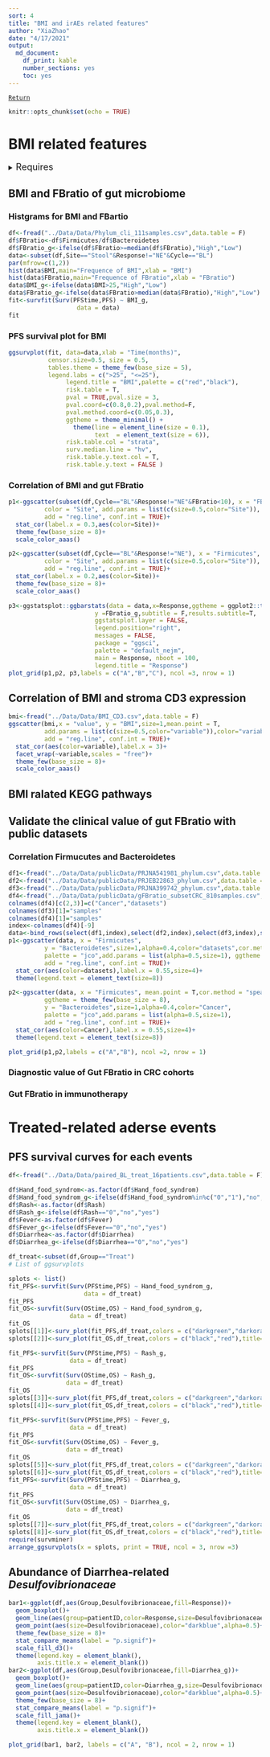 ```yaml
---
sort: 4
title: "BMI and irAEs related features"
author: "XiaZhao"
date: "4/17/2021"
output: 
  md_document: 
    df_print: kable
    number_sections: yes
    toc: yes
---
```


[`Return`](./)


```r
knitr::opts_chunk$set(echo = TRUE)
```

# BMI related features

<details>
<summary>
<font size=4>Requires</font>
</summary>
```r
library(tidyverse)
library(ggthemes)
library(ggsci)
library(ggpubr)
library(survminer)
library(survival)
library(survivalROC)
library(reshape2)
library(data.table)
library(ggExtra)
library(cowplot)
library(ComplexHeatmap)
library(scico)
library(colorspace)
library(RColorBrewer)
library(lubridate)
library(tableone)
library(kableExtra)
source("../R_function/colors.R")
source("../R_function/surv_plot.R")
theme_set(theme_cowplot())
"%ni%"<-Negate("%in%")
options(stringsAsFactors = F)
```
</details>

## BMI and FBratio of gut microbiome

### Histgrams for BMI and FBartio
```r
df<-fread("../Data/Data/Phylum_cli_111samples.csv",data.table = F)
df$FBratio<-df$Firmicutes/df$Bacteroidetes
df$FBratio_g<-ifelse(df$FBratio>=median(df$FBratio),"High","Low")
data<-subset(df,Site=="Stool"&Response!="NE"&Cycle=="BL")
par(mfrow=c(1,2))
hist(data$BMI,main="Frequence of BMI",xlab = "BMI")
hist(data$FBratio,main="Frequence of FBratio",xlab = "FBratio")
data$BMI_g<-ifelse(data$BMI>25,"High","Low")
data$FBratio_g<-ifelse(data$FBratio>median(data$FBratio),"High","Low")
fit<-survfit(Surv(PFStime,PFS) ~ BMI_g,
                   data = data)
fit
```

### PFS survival plot for BMI

```r
ggsurvplot(fit, data=data,xlab = "Time(months)",
           censor.size=0.5, size = 0.5,
           tables.theme = theme_few(base_size = 5),
           legend.labs = c(">25", "<=25"),
                legend.title = "BMI",palette = c("red","black"),
                risk.table = T,
                pval = TRUE,pval.size = 3, 
                pval.coord=c(0.8,0.2),pval.method=F,
                pval.method.coord=c(0.05,0.3), 
                ggtheme = theme_minimal() + 
                  theme(line = element_line(size = 0.1),
                        text  = element_text(size = 6)),
                risk.table.col = "strata",
                surv.median.line = "hv",
                risk.table.y.text.col = T,
                risk.table.y.text = FALSE )
```

### Correlation of BMI and gut FBratio

```r
p1<-ggscatter(subset(df,Cycle=="BL"&Response!="NE"&FBratio<10), x = "FBratio", y = "BMI",size=0.5,mean.point = T,
          color = "Site", add.params = list(c(size=0.5,color="Site")),
          add = "reg.line", conf.int = TRUE)+
  stat_cor(label.x = 0.3,aes(color=Site))+
  theme_few(base_size = 8)+
  scale_color_aaas()

p2<-ggscatter(subset(df,Cycle=="BL"&Response!="NE"), x = "Firmicutes", y = "Bacteroidetes",size=0.5,mean.point = T,
          color = "Site", add.params = list(c(size=0.5,color="Site")),
          add = "reg.line", conf.int = TRUE)+
  stat_cor(label.x = 0.2,aes(color=Site))+
  theme_few(base_size = 8)+
  scale_color_aaas()

p3<-ggstatsplot::ggbarstats(data = data,x=Response,ggtheme = ggplot2::theme_bw(base_size=8),bias.correct = T,
                        y =FBratio_g,subtitle = F,results.subtitle=T,
                        ggstatsplot.layer = FALSE,
                        legend.position="right",
                        messages = FALSE,
                        package = "ggsci",
                        palette = "default_nejm",
                        main = Response, nboot = 100,
                        legend.title = "Response")
plot_grid(p1,p2, p3,labels = c("A","B","C"), ncol =3, nrow = 1)

```

## Correlation of BMI and stroma CD3 expression

```r
bmi<-fread("../Data/Data/BMI_CD3.csv",data.table = F)
ggscatter(bmi,x = "value", y = "BMI",size=1,mean.point = T,
          add.params = list(c(size=0.5,color="variable")),color="variable",
          add = "reg.line", conf.int = TRUE)+
  stat_cor(aes(color=variable),label.x = 3)+
  facet_wrap(~variable,scales = "free")+
  theme_few(base_size = 8)+
  scale_color_aaas()

```

## BMI ralated KEGG pathways


## Validate the clinical value of gut FBratio with public datasets

### Correlation Firmucutes and Bacteroidetes

```r
df1<-fread("../Data/Data/publicData/PRJNA541981_phylum.csv",data.table = F)
df2<-fread("../Data/Data/publicData/PRJEB22863_phylum.csv",data.table = F)
df3<-fread("../Data/Data/publicData/PRJNA399742_phylum.csv",data.table = F)
df4<-fread("../Data/Data/publicData/gFBratio_subsetCRC_810samples.csv",data.table = F)
colnames(df4)[c(2,3)]=c("Cancer","datasets")
colnames(df3)[1]="samples"
colnames(df4)[1]="samples"
index<-colnames(df4)[-9]
data<-bind_rows(select(df1,index),select(df2,index),select(df3,index),select(df4,index))
p1<-ggscatter(data, x = "Firmicutes", 
          y = "Bacteroidetes",size=1,alpha=0.4,color="datasets",cor.method = "spearman",mean.point = T,
          palette = "jco",add.params = list(alpha=0.5,size=1), ggtheme = theme_few(base_size = 8),
          add = "reg.line", conf.int = TRUE)+
  stat_cor(aes(color=datasets),label.x = 0.55,size=4)+
  theme(legend.text = element_text(size=8))

p2<-ggscatter(data, x = "Firmicutes", mean.point = T,cor.method = "spearman",
          ggtheme = theme_few(base_size = 8),
          y = "Bacteroidetes",size=1,alpha=0.4,color="Cancer",
          palette = "jco",add.params = list(alpha=0.5,size=1),
          add = "reg.line", conf.int = TRUE)+
  stat_cor(aes(color=Cancer),label.x = 0.55,size=4)+
  theme(legend.text = element_text(size=8))

plot_grid(p1,p2,labels = c("A","B"), ncol =2, nrow = 1)

```

### Diagnostic value of Gut FBratio in CRC cohorts


### Gut FBratio in immunotherapy


# Treated-related aderse events

## PFS survival curves for each events

```r
df<-fread("../Data/Data/paired_BL_treat_16patients.csv",data.table = F)

df$Hand_food_syndrom<-as.factor(df$Hand_food_syndrom)
df$Hand_food_syndrom_g<-ifelse(df$Hand_food_syndrom%in%c("0","1"),"no","yes")
df$Rash<-as.factor(df$Rash)
df$Rash_g<-ifelse(df$Rash=="0","no","yes")
df$Fever<-as.factor(df$Fever)
df$Fever_g<-ifelse(df$Fever=="0","no","yes")
df$Diarrhea<-as.factor(df$Diarrhea)
df$Diarrhea_g<-ifelse(df$Diarrhea=="0","no","yes")

df_treat<-subset(df,Group=="Treat")
# List of ggsurvplots

splots <- list()
fit_PFS<-survfit(Surv(PFStime,PFS) ~ Hand_food_syndrom_g,
                     data = df_treat)
fit_PFS
fit_OS<-survfit(Surv(OStime,OS) ~ Hand_food_syndrom_g,
                 data = df_treat)
fit_OS
splots[[1]]<-surv_plot(fit_PFS,df_treat,colors = c("darkgreen","darkorange"),title="HandFoodSyndrom_PFS")
splots[[2]]<-surv_plot(fit_OS,df_treat,colors = c("black","red"),title="HandFoodSyndrom_OS")

fit_PFS<-survfit(Surv(PFStime,PFS) ~ Rash_g,
                 data = df_treat)
fit_PFS
fit_OS<-survfit(Surv(OStime,OS) ~ Rash_g,
                data = df_treat)
fit_OS
splots[[3]]<-surv_plot(fit_PFS,df_treat,colors = c("darkgreen","darkorange"),title="Rash_PFS")
splots[[4]]<-surv_plot(fit_OS,df_treat,colors = c("black","red"),title="Rash_OS")

fit_PFS<-survfit(Surv(PFStime,PFS) ~ Fever_g,
                 data = df_treat)
fit_PFS
fit_OS<-survfit(Surv(OStime,OS) ~ Fever_g,
                data = df_treat)
fit_OS
splots[[5]]<-surv_plot(fit_PFS,df_treat,colors = c("darkgreen","darkorange"),title="Fever_PFS")
splots[[6]]<-surv_plot(fit_OS,df_treat,colors = c("black","red"),title="Fever_OS")
fit_PFS<-survfit(Surv(PFStime,PFS) ~ Diarrhea_g,
                 data = df_treat)
fit_PFS
fit_OS<-survfit(Surv(OStime,OS) ~ Diarrhea_g,
                data = df_treat)
fit_OS
splots[[7]]<-surv_plot(fit_PFS,df_treat,colors = c("darkgreen","darkorange"),title="Diarrhea_PFS")
splots[[8]]<-surv_plot(fit_OS,df_treat,colors = c("black","red"),title="Diarrhea_OS")
require(survminer)
arrange_ggsurvplots(x = splots, print = TRUE, ncol = 3, nrow =3)
```

## Abundance of Diarrhea-related *Desulfovibrionaceae*

```r
bar1<-ggplot(df,aes(Group,Desulfovibrionaceae,fill=Response))+
  geom_boxplot()+
  geom_line(aes(group=patientID,color=Response,size=Desulfovibrionaceae),alpha=0.5)+
  geom_point(aes(size=Desulfovibrionaceae),color="darkblue",alpha=0.5)+
  theme_few(base_size = 8)+
  stat_compare_means(label = "p.signif")+
  scale_fill_d3()+
  theme(legend.key = element_blank(),
        axis.title.x = element_blank())
bar2<-ggplot(df,aes(Group,Desulfovibrionaceae,fill=Diarrhea_g))+
  geom_boxplot()+
  geom_line(aes(group=patientID,color=Diarrhea_g,size=Desulfovibrionaceae),alpha=0.5)+
  geom_point(aes(size=Desulfovibrionaceae),color="darkblue",alpha=0.5)+
  theme_few(base_size = 8)+
  stat_compare_means(label = "p.signif")+
  scale_fill_jama()+
  theme(legend.key = element_blank(),
        axis.title.x = element_blank())
```


```r
plot_grid(bar1, bar2, labels = c("A", "B"), ncol = 2, nrow = 1)
```
